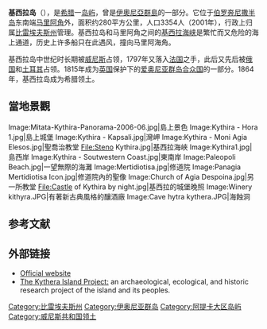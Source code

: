 {{Infobox Greek Dimos
  |name = 基西拉岛
  |name_local = {{lang|el|Κύθηρα}}
|image_map = 2011 Dimos Kythiron.png
  |periph = [[阿提卡|阿提卡]]
|periphunit         = [[Islands_(regional_unit)|Islands]]
|pop_municipality   = 3398
|area_municipality  = 299.4
|pop_municunit   = 3354
|area_municunit  = 279.6
|pop_community   = 579
  |population_as_of = 2001
|elevation = 506
  |lat_deg = 36
  |lat_min = 15
  |lon_deg = 23
  |lon_min = 00
  |postal_code = 801 00
  |area_code = 2736
  |licence =  Z
 |mayor = Theodoros Koukoulis   
 |website = [http://www.kythira.gr www.kythira.gr]
 |image_skyline      = Diakofti-port-200408.jpg
 |caption_skyline    = 基西拉島的主港
 |party              = independent
 |since              = 
}}

'''基西拉岛'''（{{lang-el|'''Κύθηρα'''}}），是[[希腊|希腊]]一[[岛屿|岛屿]]，曾是[[伊奧尼亞群島|伊奧尼亞群島]]的一部分。它位于[[伯罗奔尼撒半岛|伯罗奔尼撒半岛]]东南端[[马里阿角|马里阿角]]外，面积约280平方公里，人口3354人（2001年），行政上归属[[比雷埃夫斯州|比雷埃夫斯州]]管理。基西拉岛和马里阿角之间的[[基西拉海峡|基西拉海峡]]是繁忙而又危险的海上通道，历史上许多船只在此遇风，撞向马里阿海角。

基西拉岛中世纪时长期被[[威尼斯|威尼斯]]占领，1797年又落入[[法国|法国]]之手，此后又先后被[[俄国|俄国]]和[[土耳其|土耳其]]占领。1815年成为[[英国|英国]]保护下的[[爱奥尼亚群岛合众国|爱奥尼亚群岛合众国]]的一部分。1864年，基西拉岛成为希腊领土。

== 當地景觀 ==

<gallery>
Image:Mitata-Kythira-Panorama-2006-06.jpg|島上景色 
Image:Kythira - Hora 1.jpg|島上城堡
Image:Kythira - Kapsali.jpg|灣岬
Image:Kythira - Moni Agia Elesos.jpg|聖喬治教堂
File:Steno Kythira.jpg|基西拉海峽
Image:Kythira1.jpg|島西岸
Image:Kythira - Soutwestern Coast.jpg|東南岸
Image:Paleopoli Beach.jpg|一望無際的海灘
Image:Mertidiotisa.jpg|修道院
Image:Panagia Mertidiotisa Icon.jpg|修道院內的聖像
Image:Church of Agia Despoina.jpg|另一所教堂
File:Castle of Kythira by night.jpg|基西拉的城堡晚照
Image:Winery kithyra.JPG|有著新古典風格的釀酒廠
Image:Cave hytra kythera.JPG|海蝕洞

</gallery>
== 参考文献 ==
{{Reflist}}

== 外部链接 ==
{{commonscat|Kythira}}
* [http://www.kythira.gr/ Official website] {{Wayback|url=http://www.kythira.gr/ |date=20110728101653 }} {{el icon}}
* [http://www.ucl.ac.uk/kip The Kythera Island Project:] {{Wayback|url=http://www.ucl.ac.uk/kip |date=20090925020047 }} an archaeological, ecological, and historic research project of the island and its peoples.

{{爱奥尼亚群岛}}
{{威尼斯共和国海外领地}}
{{Authority control}}
[[Category:比雷埃夫斯州|Category:比雷埃夫斯州]]
[[Category:伊奥尼亚群岛|Category:伊奥尼亚群岛]]
[[Category:阿提卡大区岛屿|Category:阿提卡大区岛屿]]
[[Category:威尼斯共和国领土|Category:威尼斯共和国领土]]
